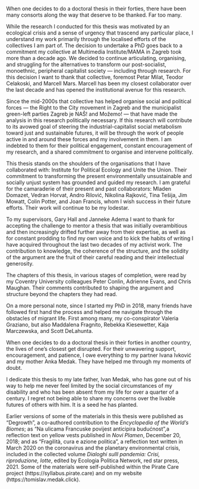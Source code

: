 When one decides to do a doctoral thesis in their forties, there have been many consorts along the way that deserve to be thanked. Far too many.

While the research I conducted for this thesis was motivated by an ecological crisis and a sense of urgency that trascend any particular place, I understand my work primarily through the localised efforts of the collectives I am part of. The decision to undertake a PhD goes back to a commitment my collective at Multimedia Institute/MAMA in Zagreb took more than a decade ago. We decided to continue articulating, organising, and struggling for the alternatives to transform our post-socialist, monoethnic, peripheral capitalist society — including through research. For this decision I want to thank that collective, foremost Petar Milat, Teodor Celakoski, and Marcell Mars. Marcell has been my closest collaborator over the last decade and has opened the institutional avenue for this research.

Since the mid-2000s that collective has helped organise social and political forces — the Right to the City movement in Zagreb and the municipalist green-left parties Zagreb je NAŠ! and Možemo! — that have made the analysis in this research politically necessary. If this research will contribute to its avowed goal of steering the industrial-capitalist social metabolism toward just and sustainable futures, it will be through the work of people active in and around these forces and my involvement in them. I am indebted to them for their political engagement, constant encouragement of my research, and a shared commitment to organise and intervene politically.

This thesis stands on the shoulders of the organisations that I have collaborated with: Institute for Political Ecology and Unite the Union. Their commitment to transforming the present environmentally unsustainable and socially unjust system has grounded and guided my research. I am grateful for the camaraderie of their present and past collaborators: Mladen Domazet, Vedran Horvat, Andro Rilović, Nikolina Rajković, Tina Tešija, Jim Mowatt, Colin Potter, and Joan Francis, whom I wish success in their future efforts. Their work will continue to be my lodestar.

To my supervisors, Gary Hall and Janneke Adema I want to thank for accepting the challenge to mentor a thesis that was initially overambitious and then increasingly drifted further away from their expertise, as well as for constant prodding to find my own voice and to kick the habits of writing I have acquired throughout the last two decades of my activist work. The contribution to knowledge, the coherence of the structure, and the solidity of the argument are the fruit of their careful reading and their intellectual generosity.

The chapters of this thesis, in various stages of completion, were read by my Coventry University colleagues Peter Conlin, Adrienne Evans, and Chris Maughan. Their comments contributed to shaping the argument and structure beyond the chapters they had read.

On a more personal note, since I started my PhD in 2018, many friends have followed first hand the process and helped me navigate through the obstacles of migrant life. First among many, my co-conspirator Valeria Graziano, but also Maddalena Fragnito, Rebekka Kiesewetter, Kaja Marczewska, and Scott DeLahunta.

When one decides to do a doctoral thesis in their forties in another country, the lives of one's closest get disrupted. For their unwavering support, encouragement, and patience, I owe everything to my partner Ivana Ivković and my mother Anka Medak. They have helped me through my moments of doubt.

I dedicate this thesis to my late father, Ivan Medak, who has gone out of his way to help me never feel limited by the social circumstances of my disability and who has been absent from my life for over a quarter of a century. I regret not being able to share my concerns over the livable futures of others with him. It is a seed he has planted.

\pagebreak
\mbox{}
\vfill

Earlier versions of some of the materials in this thesis were published as “Degrowth”, a co-authored contribution to the *Encyclopedia of the World’s Biomes*; as “Na ulicama Francuske povijest anticipira budućnost”,a reflection text on yellow vests published in *Novi Plamen*, December 20, 2018; and as “Fragilità, cura e azione politica”, a reflection text written in March 2020 on the coronavirus and the planetary environmental crisis, included in the collected volume *Dialoghi sulll pandemia: Crisi, riproduzione, lotte*, edited by Ecologia Politica Network, red star press, 2021. Some of the materials were self-published within the Pirate Care project (https://syllabus.pirate.care) and on my website (https://tomislav.medak.click).
